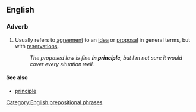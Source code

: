 ==English==

===Adverb===
{{en-adv|head=[[in]] [[principal]]|-}}

# Usually refers to [[agreement]] to an [[idea]] or [[proposal]] in general terms, but with [[reservations]].
#: ''The proposed law is fine '''in principle''', but I'm not sure it would cover every situation well.''

====See also====
* [[principle]]

[[Category:English prepositional phrases]]